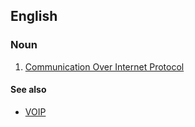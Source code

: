 ==English==

===Noun===
{{en-noun}}

# [[w:Communication Over Internet Protocol|Communication Over Internet Protocol]]

====See also====
*[[VOIP]]